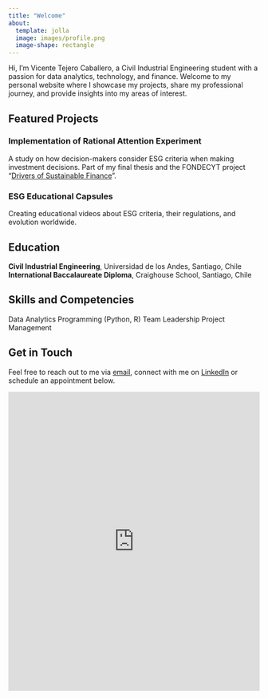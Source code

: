 ```yaml
---
title: "Welcome"
about:
  template: jolla
  image: images/profile.png
  image-shape: rectangle
---
```


Hi, I'm Vicente Tejero Caballero, a Civil Industrial Engineering student with a passion for data analytics, technology, and finance. Welcome to my personal website where I showcase my projects, share my professional journey, and provide insights into my areas of interest.

## Featured Projects

### Implementation of Rational Attention Experiment

A study on how decision-makers consider ESG criteria when making investment decisions. Part of my final thesis and the FONDECYT project "[Drivers of Sustainable Finance](https://sebacea.github.io/drivers/)".

### ESG Educational Capsules

Creating educational videos about ESG criteria, their regulations, and evolution worldwide.

## Education

**Civil Industrial Engineering**, Universidad de los Andes, Santiago, Chile **International Baccalaureate Diploma**, Craighouse School, Santiago, Chile

## Skills and Competencies

Data Analytics Programming (Python, R) Team Leadership Project Management

## Get in Touch

Feel free to reach out to me via [email](mailto:vicente@tejero.cl), connect with me on [LinkedIn](https://www.linkedin.com/in/vicente-tejero-144930217/) or schedule an appointment below.

```{=html}
<!-- Google Calendar Appointment Scheduling begin -->
<iframe src="https://calendar.google.com/calendar/appointments/schedules/AcZssZ1MoM7-GHLNssGJjC1MQJ4T3TAhG_PxZrofD0zDbrCBe0dkN0NeGWeIhw4LvXbveSmCdj-BWpzr?gv=true" style="border: 0" width="100%" height="600" frameborder="0"></iframe>
<!-- end Google Calendar Appointment Scheduling -->
```
